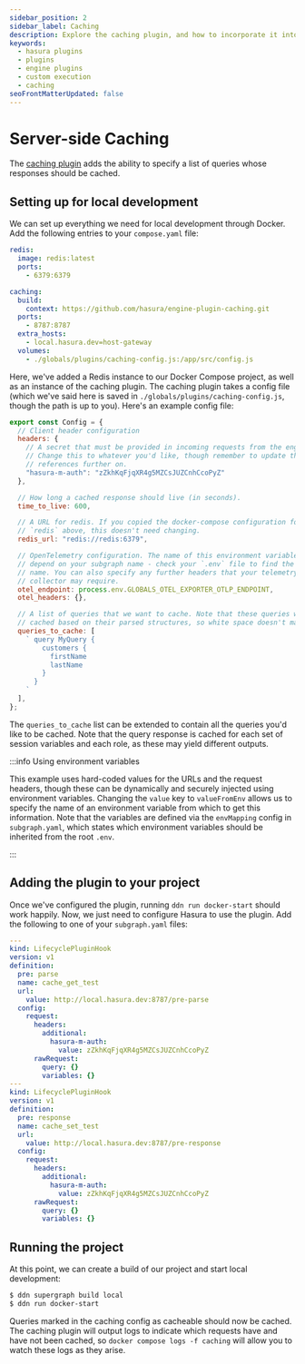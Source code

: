 ```yaml
---
sidebar_position: 2
sidebar_label: Caching
description: Explore the caching plugin, and how to incorporate it into your Hasura projects.
keywords:
  - hasura plugins
  - plugins
  - engine plugins
  - custom execution
  - caching
seoFrontMatterUpdated: false
---
```


# Server-side Caching

The [caching plugin](https://github.com/hasura/engine-plugin-caching) adds
the ability to specify a list of queries whose responses should be cached.

## Setting up for local development

We can set up everything we need for local development through Docker.
Add the following entries to your `compose.yaml` file:

```yaml
redis:
  image: redis:latest
  ports:
    - 6379:6379

caching:
  build:
    context: https://github.com/hasura/engine-plugin-caching.git
  ports:
    - 8787:8787
  extra_hosts:
    - local.hasura.dev=host-gateway
  volumes:
    - ./globals/plugins/caching-config.js:/app/src/config.js
```

Here, we've added a Redis instance to our Docker Compose project, as well as an
instance of the caching plugin. The caching plugin takes a config file (which
we've said here is saved in `./globals/plugins/caching-config.js`, though the
path is up to you). Here's an example config file:

```javascript
export const Config = {
  // Client header configuration
  headers: {
    // A secret that must be provided in incoming requests from the engine.
    // Change this to whatever you'd like, though remember to update the
    // references further on.
    "hasura-m-auth": "zZkhKqFjqXR4g5MZCsJUZCnhCcoPyZ"
  },

  // How long a cached response should live (in seconds).
  time_to_live: 600,

  // A URL for redis. If you copied the docker-compose configuration for
  // `redis` above, this doesn't need changing.
  redis_url: "redis://redis:6379",

  // OpenTelemetry configuration. The name of this environment variable will
  // depend on your subgraph name - check your `.env` file to find the correct
  // name. You can also specify any further headers that your telemetry
  // collector may require.
  otel_endpoint: process.env.GLOBALS_OTEL_EXPORTER_OTLP_ENDPOINT,
  otel_headers: {},

  // A list of queries that we want to cache. Note that these queries will be
  // cached based on their parsed structures, so white space doesn't matter.
  queries_to_cache: [
    ` query MyQuery {
        customers {
          firstName
          lastName
        }
      }
    `
  ],
};
```

The `queries_to_cache` list can be extended to contain all the queries you'd
like to be cached. Note that the query response is cached for each set of
session variables and each role, as these may yield different outputs.

:::info Using environment variables

This example uses hard-coded values for the URLs and the request headers,
though these can be dynamically and securely injected using environment
variables. Changing the `value` key to `valueFromEnv` allows us to specify the
name of an environment variable from which to get this information. Note that
the variables are defined via the `envMapping` config in `subgraph.yaml`, which
states which environment variables should be inherited from the root `.env`.

:::

## Adding the plugin to your project

Once we've configured the plugin, running `ddn run docker-start` should work
happily. Now, we just need to configure Hasura to use the plugin. Add the
following to one of your `subgraph.yaml` files:

```yaml
---
kind: LifecyclePluginHook
version: v1
definition:
  pre: parse
  name: cache_get_test
  url:
    value: http://local.hasura.dev:8787/pre-parse
  config:
    request:
      headers:
        additional:
          hasura-m-auth:
            value: zZkhKqFjqXR4g5MZCsJUZCnhCcoPyZ
      rawRequest:
        query: {}
        variables: {}
---
kind: LifecyclePluginHook
version: v1
definition:
  pre: response
  name: cache_set_test
  url:
    value: http://local.hasura.dev:8787/pre-response
  config:
    request:
      headers:
        additional:
          hasura-m-auth:
            value: zZkhKqFjqXR4g5MZCsJUZCnhCcoPyZ
      rawRequest:
        query: {}
        variables: {}
```

## Running the project

At this point, we can create a build of our project and start local
development:

```bash
$ ddn supergraph build local
$ ddn run docker-start
```

Queries marked in the caching config as cacheable should now be cached. The
caching plugin will output logs to indicate which requests have and have not
been cached, so `docker compose logs -f caching` will allow you to watch these
logs as they arise.
